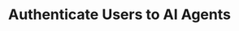 ---
title: "Authenticate Users to AI Agents"
description: "Learn how to authenticate users for secure access to AI agents"
---